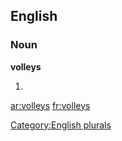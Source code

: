 
==English==

===Noun===
'''volleys'''

# {{plural of|[[volley]]}}

[[Category:English plurals]]

[[ar:volleys]]
[[fr:volleys]]